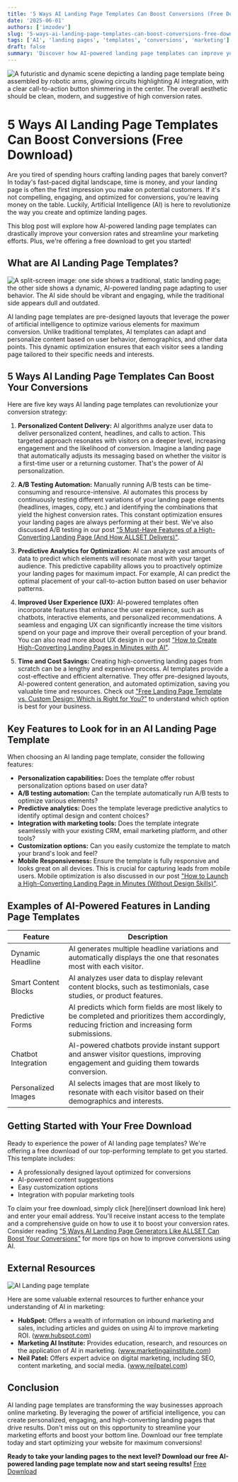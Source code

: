 ```yaml
---
title: '5 Ways AI Landing Page Templates Can Boost Conversions (Free Download)'
date: '2025-06-01'
authors: ['imzodev']
slug: '5-ways-ai-landing-page-templates-can-boost-conversions-free-download'
tags: ['AI', 'landing pages', 'templates', 'conversions', 'marketing']
draft: false
summary: 'Discover how AI-powered landing page templates can improve your conversion rates. Learn about key features and get a free download to start optimizing your website today.'
---
```


![A futuristic and dynamic scene depicting a landing page template being assembled by robotic arms, glowing circuits highlighting AI integration, with a clear call-to-action button shimmering in the center. The overall aesthetic should be clean, modern, and suggestive of high conversion rates.](/static/images/blogs/5-ways-ai-landing-page-templates-can-boost-conversions-free-download-hero.png)

# 5 Ways AI Landing Page Templates Can Boost Conversions (Free Download)

Are you tired of spending hours crafting landing pages that barely convert? In today's fast-paced digital landscape, time is money, and your landing page is often the first impression you make on potential customers. If it's not compelling, engaging, and optimized for conversions, you're leaving money on the table. Luckily, Artificial Intelligence (AI) is here to revolutionize the way you create and optimize landing pages.

This blog post will explore how AI-powered landing page templates can drastically improve your conversion rates and streamline your marketing efforts. Plus, we're offering a free download to get you started!

## What are AI Landing Page Templates?

![A split-screen image: one side shows a traditional, static landing page; the other side shows a dynamic, AI-powered landing page adapting to user behavior. The AI side should be vibrant and engaging, while the traditional side appears dull and outdated.](/static/images/blogs/5-ways-ai-landing-page-templates-can-boost-conversions-free-download-inline-1.png)

AI landing page templates are pre-designed layouts that leverage the power of artificial intelligence to optimize various elements for maximum conversion. Unlike traditional templates, AI templates can adapt and personalize content based on user behavior, demographics, and other data points. This dynamic optimization ensures that each visitor sees a landing page tailored to their specific needs and interests.

## 5 Ways AI Landing Page Templates Can Boost Your Conversions

Here are five key ways AI landing page templates can revolutionize your conversion strategy:

1.  **Personalized Content Delivery:** AI algorithms analyze user data to deliver personalized content, headlines, and calls to action. This targeted approach resonates with visitors on a deeper level, increasing engagement and the likelihood of conversion. Imagine a landing page that automatically adjusts its messaging based on whether the visitor is a first-time user or a returning customer. That's the power of AI personalization.

2.  **A/B Testing Automation:** Manually running A/B tests can be time-consuming and resource-intensive. AI automates this process by continuously testing different variations of your landing page elements (headlines, images, copy, etc.) and identifying the combinations that yield the highest conversion rates. This constant optimization ensures your landing pages are always performing at their best. We've also discussed A/B testing in our post ["5 Must-Have Features of a High-Converting Landing Page (And How ALLSET Delivers)"](5-must-have-features-of-a-high-converting-landing-page-and-how-allset-delivers).

3.  **Predictive Analytics for Optimization:** AI can analyze vast amounts of data to predict which elements will resonate most with your target audience. This predictive capability allows you to proactively optimize your landing pages for maximum impact. For example, AI can predict the optimal placement of your call-to-action button based on user behavior patterns.

4.  **Improved User Experience (UX):** AI-powered templates often incorporate features that enhance the user experience, such as chatbots, interactive elements, and personalized recommendations. A seamless and engaging UX can significantly increase the time visitors spend on your page and improve their overall perception of your brand. You can also read more about UX design in our post ["How to Create High-Converting Landing Pages in Minutes with AI"](how-to-create-high-converting-landing-pages-in-minutes-with-ai).

5.  **Time and Cost Savings:** Creating high-converting landing pages from scratch can be a lengthy and expensive process. AI templates provide a cost-effective and efficient alternative. They offer pre-designed layouts, AI-powered content generation, and automated optimization, saving you valuable time and resources. Check out ["Free Landing Page Template vs. Custom Design: Which is Right for You?"](free-landing-page-template-vs-custom-design-which-is-right-for-you) to understand which option is best for your business.

## Key Features to Look for in an AI Landing Page Template

When choosing an AI landing page template, consider the following features:

- **Personalization capabilities:** Does the template offer robust personalization options based on user data?
- **A/B testing automation:** Can the template automatically run A/B tests to optimize various elements?
- **Predictive analytics:** Does the template leverage predictive analytics to identify optimal design and content choices?
- **Integration with marketing tools:** Does the template integrate seamlessly with your existing CRM, email marketing platform, and other tools?
- **Customization options:** Can you easily customize the template to match your brand's look and feel?
- **Mobile Responsiveness:** Ensure the template is fully responsive and looks great on all devices. This is crucial for capturing leads from mobile users. Mobile optimization is also discussed in our post ["How to Launch a High-Converting Landing Page in Minutes (Without Design Skills)"](how-to-launch-a-high-converting-landing-page-in-minutes-without-design-skills).

## Examples of AI-Powered Features in Landing Page Templates

| Feature              | Description                                                                                                                                        |
| -------------------- | -------------------------------------------------------------------------------------------------------------------------------------------------- |
| Dynamic Headline     | AI generates multiple headline variations and automatically displays the one that resonates most with each visitor.                                |
| Smart Content Blocks | AI analyzes user data to display relevant content blocks, such as testimonials, case studies, or product features.                                 |
| Predictive Forms     | AI predicts which form fields are most likely to be completed and prioritizes them accordingly, reducing friction and increasing form submissions. |
| Chatbot Integration  | AI-powered chatbots provide instant support and answer visitor questions, improving engagement and guiding them towards conversion.                |
| Personalized Images  | AI selects images that are most likely to resonate with each visitor based on their demographics and interests.                                    |

## Getting Started with Your Free Download

Ready to experience the power of AI landing page templates? We're offering a free download of our top-performing template to get you started. This template includes:

- A professionally designed layout optimized for conversions
- AI-powered content suggestions
- Easy customization options
- Integration with popular marketing tools

To claim your free download, simply click [here](insert download link here) and enter your email address. You'll receive instant access to the template and a comprehensive guide on how to use it to boost your conversion rates. Consider reading ["5 Ways AI Landing Page Generators Like ALLSET Can Boost Your Conversions"](5-ways-ai-landing-page-generators-like-allset-can-boost-your-conversions) for more tips on how to improve conversions using AI.

## External Resources

<img
  src="/static/images/blogs/5-ways-ai-landing-page-templates-can-boost-conversions-free-download-inline-3.png"
  alt="AI Landing page template"
  className="blog-image"
/>

Here are some valuable external resources to further enhance your understanding of AI in marketing:

- **HubSpot:** Offers a wealth of information on inbound marketing and sales, including articles and guides on using AI to improve marketing ROI. (www.hubspot.com)
- **Marketing AI Institute:** Provides education, research, and resources on the application of AI in marketing. (www.marketingaiinstitute.com)
- **Neil Patel:** Offers expert advice on digital marketing, including SEO, content marketing, and social media. (www.neilpatel.com)

## Conclusion

AI landing page templates are transforming the way businesses approach online marketing. By leveraging the power of artificial intelligence, you can create personalized, engaging, and high-converting landing pages that drive results. Don't miss out on this opportunity to streamline your marketing efforts and boost your bottom line. Download our free template today and start optimizing your website for maximum conversions!

**Ready to take your landing pages to the next level? Download our free AI-powered landing page template now and start seeing results!** [Free Download](/#cta)
